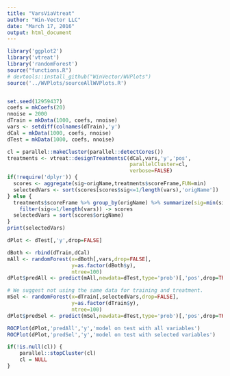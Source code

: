 ```yaml
---
title: "VarsViaVtreat"
author: "Win-Vector LLC"
date: "March 17, 2016"
output: html_document
---
```


```r
library('ggplot2')
library('vtreat')
library('randomForest')
source("functions.R")
# devtools::install_github("WinVector/WVPlots")
source('../WVPlots/sourceAllWVPlots.R')


set.seed(12959437)
coefs = mkCoefs(20)
nnoise = 2000
dTrain = mkData(1000, coefs, nnoise)
vars <- setdiff(colnames(dTrain),'y')
dCal = mkData(1000, coefs, nnoise)
dTest = mkData(1000, coefs, nnoise)

cl = parallel::makeCluster(parallel::detectCores())
treatments <- vtreat::designTreatmentsC(dCal,vars,'y','pos',
                                        parallelCluster=cl,
                                        verbose=FALSE)
if(!require('dplyr')) {
  scores <- aggregate(sig~origName,treatments$scoreFrame,FUN=min)
  selectedVars <- sort(scores[scores$sig<=1/length(vars),'origName'])
} else {
  treatments$scoreFrame %>% group_by(origName) %>% summarize(sig=min(sig)) %>%
    filter(sig<=1/length(vars)) -> scores
  selectedVars = sort(scores$origName)
}
print(selectedVars)

dPlot <- dTest[,'y',drop=FALSE]

dBoth <- rbind(dTrain,dCal)
mAll <- randomForest(x=dBoth[,vars,drop=FALSE],
                     y=as.factor(dBoth$y),
                     ntree=100)
dPlot$predAll <- predict(mAll,newdata=dTest,type='prob')[,'pos',drop=TRUE]

# We suggest not using the same data for training and treatment.
mSel <- randomForest(x=dTrain[,selectedVars,drop=FALSE],
                     y=as.factor(dTrain$y),
                     ntree=100)
dPlot$predSel <- predict(mSel,newdata=dTest,type='prob')[,'pos',drop=TRUE]

ROCPlot(dPlot,'predAll','y','model on test with all variables')
ROCPlot(dPlot,'predSel','y','model on test with selected variables')

if(!is.null(cl)) {
    parallel::stopCluster(cl)
    cl = NULL
}
```
